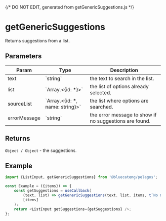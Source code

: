 {/* DO NOT EDIT, generated from getGenericSuggestions.js */}


<Meta title="functions/getGenericSuggestions" />

# getGenericSuggestions

Returns suggestions from a list.

## Parameters

<table>
<thead><tr><th>Param</th><th>Type</th><th>Description</th></tr></thead>
<tbody>
<tr><td>text</td><td>`string`</td><td>the text to search in the list.</td></tr>
<tr><td>list</td><td>`Array.<{id: *}>`</td><td>the list of options already selected.</td></tr>
<tr><td>sourceList</td><td>`Array.<{id: *, name: string}>`</td><td>the list where options are searched.</td></tr>
<tr><td>errorMessage</td><td>`string`</td><td>the error message to show if no suggestions are found.</td></tr>
</tbody>
</table>

## Returns

`Object / Object` - the suggestions.

## Example

```js
import {ListInput, getGenericSuggestions} from '@bluecateng/pelagos';

const Example = ({items}) => {
	const getSuggestions = useCallback(
		(text, list) => getGenericSuggestions(text, list, items, t`No matching items found`),
		[items]
	);
	return <ListInput getSuggestions={getSuggestions} />;
};
```
